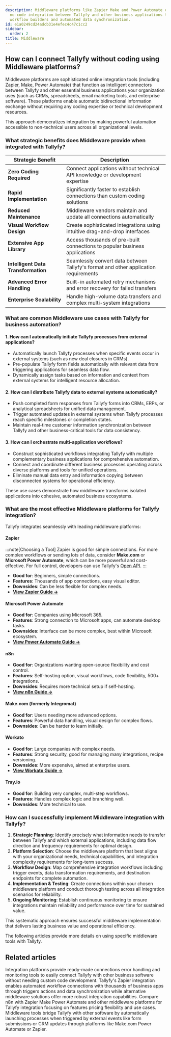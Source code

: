 ```yaml
---
description: Middleware platforms like Zapier Make and Power Automate enable seamless
  no-code integration between Tallyfy and other business applications through visual
  workflow builders and automated data synchronization.
id: e1a0249cd24adcb31e4efec4c47c1cc2
sidebar:
  order: 2
title: Middleware
---
```


## How can I connect Tallyfy without coding using Middleware platforms?

Middleware platforms are sophisticated online integration tools (including Zapier, Make, Power Automate) that function as intelligent connectors between Tallyfy and other essential business applications your organization uses (such as CRMs, spreadsheets, email marketing tools, and enterprise software). These platforms enable automatic bidirectional information exchange without requiring any coding expertise or technical development resources.

This approach democratizes integration by making powerful automation accessible to non-technical users across all organizational levels.

### What strategic benefits does Middleware provide when integrated with Tallyfy?

| Strategic Benefit      | Description                                                      |
|------------------------|------------------------------------------------------------------|
| **Zero Coding Required** | Connect applications without technical API knowledge or development expertise |
| **Rapid Implementation** | Significantly faster to establish connections than custom coding solutions |
| **Reduced Maintenance** | Middleware vendors maintain and update all connections automatically |
| **Visual Workflow Design** | Create sophisticated integrations using intuitive drag-and-drop interfaces |
| **Extensive App Library** | Access thousands of pre-built connections to popular business applications |
| **Intelligent Data Transformation** | Seamlessly convert data between Tallyfy's format and other application requirements |
| **Advanced Error Handling** | Built-in automated retry mechanisms and error recovery for failed transfers |
| **Enterprise Scalability** | Handle high-volume data transfers and complex multi-system integrations |

### What are common Middleware use cases with Tallyfy for business automation?

#### 1. How can I automatically initiate Tallyfy processes from external applications?
   - Automatically launch Tallyfy processes when specific events occur in external systems (such as new deal closures in CRMs).
   - Pre-populate Tallyfy form fields automatically with relevant data from triggering applications for seamless data flow.
   - Dynamically assign tasks based on information and context from external systems for intelligent resource allocation.

#### 2. How can I distribute Tallyfy data to external systems automatically?
   - Push completed form responses from Tallyfy forms into CRMs, ERPs, or analytical spreadsheets for unified data management.
   - Trigger automated updates in external systems when Tallyfy processes reach specific milestones or completion states.
   - Maintain real-time customer information synchronization between Tallyfy and other business-critical tools for data consistency.

#### 3. How can I orchestrate multi-application workflows?
   - Construct sophisticated workflows integrating Tallyfy with multiple complementary business applications for comprehensive automation.
   - Connect and coordinate different business processes operating across diverse platforms and tools for unified operations.
   - Eliminate manual data entry and information copying between disconnected systems for operational efficiency.

These use cases demonstrate how middleware transforms isolated applications into cohesive, automated business ecosystems.

### What are the most effective Middleware platforms for Tallyfy integration?

Tallyfy integrates seamlessly with leading middleware platforms:

#### Zapier

:::note[Choosing a Tool]
Zapier is good for simple connections. For more complex workflows or sending lots of data, consider **Make.com** or **Microsoft Power Automate**, which can be more powerful and cost-effective. For full control, developers can use Tallyfy's [Open API](/products/pro/integrations/open-api/).
:::

- **Good for**: Beginners, simple connections.
- **Features**: Thousands of app connections, easy visual editor.
- **Downsides**: Can be less flexible for complex needs.
- [**View Zapier Guide →**](/products/pro/integrations/middleware/zapier/)

#### Microsoft Power Automate

- **Good for**: Companies using Microsoft 365.
- **Features**: Strong connection to Microsoft apps, can automate desktop tasks.
- **Downsides**: Interface can be more complex, best within Microsoft ecosystem.
- [**View Power Automate Guide →**](/products/pro/integrations/middleware/power-automate/)

#### n8n

- **Good for**: Organizations wanting open-source flexibility and cost control.
- **Features**: Self-hosting option, visual workflows, code flexibility, 500+ integrations.
- **Downsides**: Requires more technical setup if self-hosting.
- [**View n8n Guide →**](/products/pro/integrations/middleware/n8n/)

#### Make.com (formerly Integromat)

- **Good for**: Users needing more advanced options.
- **Features**: Powerful data handling, visual design for complex flows.
- **Downsides**: Can be harder to learn initially.

#### Workato

- **Good for**: Large companies with complex needs.
- **Features**: Strong security, good for managing many integrations, recipe versioning.
- **Downsides**: More expensive, aimed at enterprise users.
- [**View Workato Guide →**](/products/pro/integrations/middleware/workato/)

#### Tray.io

- **Good for**: Building very complex, multi-step workflows.
- **Features**: Handles complex logic and branching well.
- **Downsides**: More technical to use.

### How can I successfully implement Middleware integration with Tallyfy?

1. **Strategic Planning**: Identify precisely what information needs to transfer between Tallyfy and which external applications, including data flow direction and frequency requirements for optimal design.
2. **Platform Selection**: Choose the middleware platform that best aligns with your organizational needs, technical capabilities, and integration complexity requirements for long-term success.
3. **Workflow Design**: Map comprehensive integration workflows including trigger events, data transformation requirements, and destination endpoints for complete automation.
4. **Implementation & Testing**: Create connections within your chosen middleware platform and conduct thorough testing across all integration scenarios for reliability.
5. **Ongoing Monitoring**: Establish continuous monitoring to ensure integrations maintain reliability and performance over time for sustained value.

This systematic approach ensures successful middleware implementation that delivers lasting business value and operational efficiency.

The following articles provide more details on using specific middleware tools with Tallyfy.


<PageTree />


## Related articles
<CardGrid>
<LinkTitleCard header="<b>Middleware > Why use an integration platform (middleware) with Tallyfy</b>" href="/products/pro/integrations/middleware/why-should-i-use-an-integration-platform-with-tallyfy/" > Integration platforms provide ready-made connections error handling and monitoring tools to easily connect Tallyfy with other business software without needing custom code development. </LinkTitleCard>
<LinkTitleCard header="<b>Middleware > Zapier</b>" href="/products/pro/integrations/middleware/zapier/" > Tallyfy's Zapier integration enables automated workflow connections with thousands of business apps through triggers actions and data synchronization while alternative middleware solutions offer more robust integration capabilities. </LinkTitleCard>
<LinkTitleCard header="<b>N8N > n8n vs other middleware platforms</b>" href="/products/pro/integrations/middleware/n8n/n8n-vs-other-middleware-platforms/" > Compare n8n with Zapier Make Power Automate and other middleware platforms for Tallyfy integration focusing on features pricing flexibility and use cases. </LinkTitleCard>
<LinkTitleCard header="<b>Triggers > Launch via middleware</b>" href="/products/pro/launching/triggers/via-middleware/" > Middleware tools bridge Tallyfy with other software by automatically launching processes when triggered by external events like form submissions or CRM updates through platforms like Make.com Power Automate or Zapier. </LinkTitleCard>
</CardGrid>